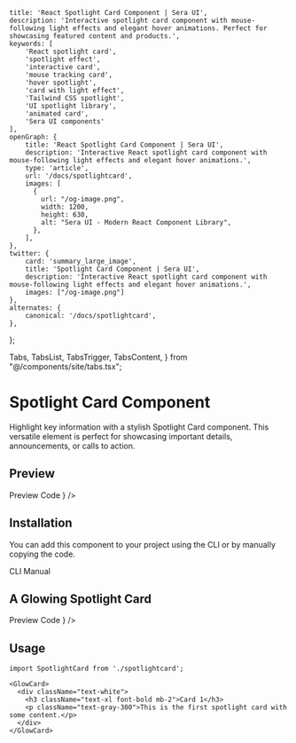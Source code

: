     title: 'React Spotlight Card Component | Sera UI',
    description: 'Interactive spotlight card component with mouse-following light effects and elegant hover animations. Perfect for showcasing featured content and products.',
    keywords: [
        'React spotlight card',
        'spotlight effect',
        'interactive card',
        'mouse tracking card',
        'hover spotlight',
        'card with light effect',
        'Tailwind CSS spotlight',
        'UI spotlight library',
        'animated card',
        'Sera UI components'
    ],
    openGraph: {
        title: 'React Spotlight Card Component | Sera UI',
        description: 'Interactive React spotlight card component with mouse-following light effects and elegant hover animations.',
        type: 'article',
        url: '/docs/spotlightcard',
        images: [
          {
            url: "/og-image.png",
            width: 1200,
            height: 630,
            alt: "Sera UI - Modern React Component Library",
          },
        ],
    },
    twitter: {
        card: 'summary_large_image',
        title: 'Spotlight Card Component | Sera UI',
        description: 'Interactive React spotlight card component with mouse-following light effects and elegant hover animations.',
        images: ["/og-image.png"]
    },
    alternates: {
        canonical: '/docs/spotlightcard',
    },
};

  Tabs,
  TabsList,
  TabsTrigger,
  TabsContent,
} from "@/components/site/tabs.tsx";



# Spotlight Card Component <AI dir="left"/>
Highlight key information with a stylish Spotlight Card component. This versatile element is perfect for showcasing important details, announcements, or calls to action.

## Preview

<Tabs defaultValue="preview" className="">
  <TabsList>
    <TabsTrigger value="preview">Preview</TabsTrigger>
    <TabsTrigger value="code">Code</TabsTrigger>
  </TabsList>
  <TabsContent value="preview">
    <ComponentRenderer component={<SpotlightCard />} />
  </TabsContent>
  <TabsContent value="code">
    <CodeBlock filePath="src/app/docs/spotlightcard/spotlightcard.tsx" />
  </TabsContent>
</Tabs>

## Installation

You can add this component to your project using the CLI or by manually copying the code.

<Tabs defaultValue="cli" className="">
  <TabsList>
    <TabsTrigger value="cli">CLI</TabsTrigger>
    <TabsTrigger value="manual">Manual</TabsTrigger>
  </TabsList>
  <TabsContent value="cli">
    <Cli command={`add spotlightcard.json`} />
  </TabsContent>

  <TabsContent value="manual">
    <CodeBlock filePath="src/app/docs/spotlightcard/spotlightcard.tsx" />
  </TabsContent>
</Tabs>



## A Glowing Spotlight Card


<Tabs defaultValue="preview" className="">
  <TabsList>
    <TabsTrigger value="preview">Preview</TabsTrigger>
    <TabsTrigger value="code">Code</TabsTrigger>
  </TabsList>
  <TabsContent value="preview">
    <ComponentRenderer component={<SpotlightCardView />} />
  </TabsContent>
  <TabsContent value="code">
    <CodeBlock filePath="src/app/docs/spotlightcard/spotlight-card.tsx" />
  </TabsContent>
</Tabs>

## Usage

```tsx
import SpotlightCard from './spotlightcard';

<GlowCard>
  <div className="text-white">
    <h3 className="text-xl font-bold mb-2">Card 1</h3>
    <p className="text-gray-300">This is the first spotlight card with some content.</p>
  </div>
</GlowCard>
```
